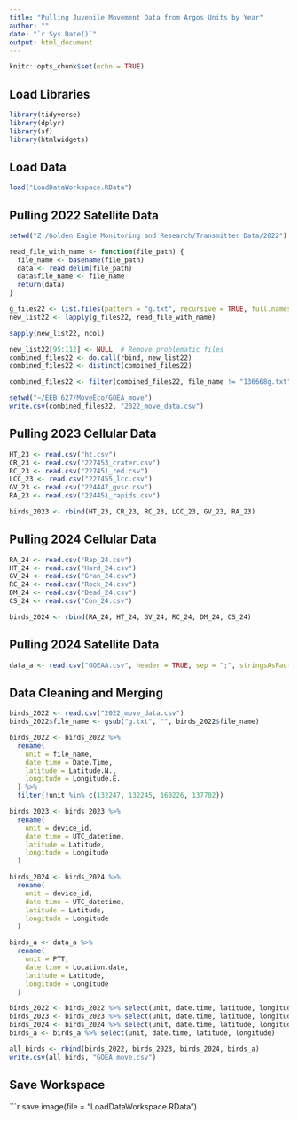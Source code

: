 ```yaml
---
title: "Pulling Juvenile Movement Data from Argos Units by Year"
author: ""
date: "`r Sys.Date()`"
output: html_document
---
```


```r
knitr::opts_chunk$set(echo = TRUE)
```

## Load Libraries

```r
library(tidyverse)
library(dplyr)
library(sf)
library(htmlwidgets)
```

## Load Data

```r
load("LoadDataWorkspace.RData")
```

## Pulling 2022 Satellite Data

```r
setwd("Z:/Golden Eagle Monitoring and Research/Transmitter Data/2022")

read_file_with_name <- function(file_path) {
  file_name <- basename(file_path)
  data <- read.delim(file_path)
  data$file_name <- file_name
  return(data)
}

g_files22 <- list.files(pattern = "g.txt", recursive = TRUE, full.names = TRUE)
new_list22 <- lapply(g_files22, read_file_with_name)

sapply(new_list22, ncol)

new_list22[95:112] <- NULL  # Remove problematic files
combined_files22 <- do.call(rbind, new_list22)
combined_files22 <- distinct(combined_files22)

combined_files22 <- filter(combined_files22, file_name != "136668g.txt")

setwd("~/EEB 627/MoveEco/GOEA_move")
write.csv(combined_files22, "2022_move_data.csv")
```

## Pulling 2023 Cellular Data

```r
HT_23 <- read.csv("ht.csv")
CR_23 <- read.csv("227453_crater.csv")
RC_23 <- read.csv("227451_red.csv")
LCC_23 <- read.csv("227455_lcc.csv")
GV_23 <- read.csv("224447_gvsc.csv")
RA_23 <- read.csv("224451_rapids.csv")

birds_2023 <- rbind(HT_23, CR_23, RC_23, LCC_23, GV_23, RA_23)
```

## Pulling 2024 Cellular Data

```r
RA_24 <- read.csv("Rap_24.csv")
HT_24 <- read.csv("Hard_24.csv")
GV_24 <- read.csv("Gran_24.csv")
RC_24 <- read.csv("Rock_24.csv")
DM_24 <- read.csv("Dead_24.csv")
CS_24 <- read.csv("Con_24.csv")

birds_2024 <- rbind(RA_24, HT_24, GV_24, RC_24, DM_24, CS_24)
```

## Pulling 2024 Satellite Data

```r
data_a <- read.csv("GOEAA.csv", header = TRUE, sep = ";", stringsAsFactors = FALSE, row.names = NULL)
```

## Data Cleaning and Merging

```r
birds_2022 <- read.csv("2022_move_data.csv")
birds_2022$file_name <- gsub("g.txt", "", birds_2022$file_name)

birds_2022 <- birds_2022 %>%
  rename(
    unit = file_name,
    date.time = Date.Time,
    latitude = Latitude.N.,
    longitude = Longitude.E.
  ) %>%
  filter(!unit %in% c(132247, 132245, 160226, 137702))

birds_2023 <- birds_2023 %>%
  rename(
    unit = device_id,
    date.time = UTC_datetime,
    latitude = Latitude,
    longitude = Longitude
  )

birds_2024 <- birds_2024 %>%
  rename(
    unit = device_id,
    date.time = UTC_datetime,
    latitude = Latitude,
    longitude = Longitude
  )

birds_a <- data_a %>%
  rename(
    unit = PTT,
    date.time = Location.date,
    latitude = Latitude,
    longitude = Longitude
  )

birds_2022 <- birds_2022 %>% select(unit, date.time, latitude, longitude)
birds_2023 <- birds_2023 %>% select(unit, date.time, latitude, longitude)
birds_2024 <- birds_2024 %>% select(unit, date.time, latitude, longitude)
birds_a <- birds_a %>% select(unit, date.time, latitude, longitude)

all_birds <- rbind(birds_2022, birds_2023, birds_2024, birds_a)
write.csv(all_birds, "GOEA_move.csv")
```

## Save Workspace

```r
save.image(file = "LoadDataWorkspace.RData")

